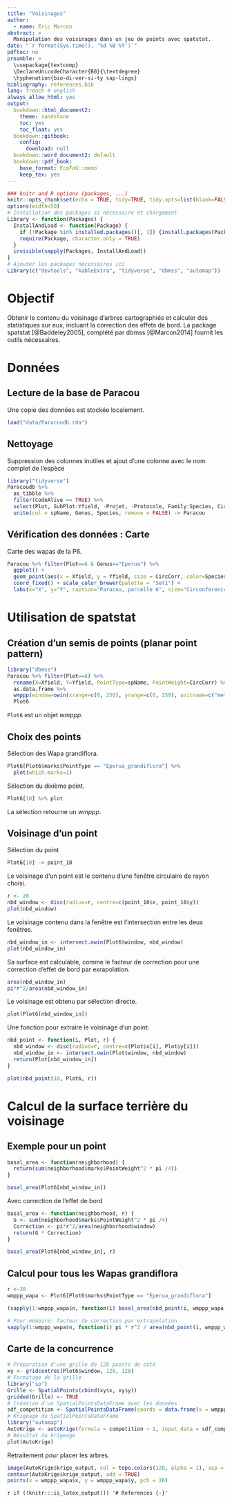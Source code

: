 ```yaml
---
title: "Voisinages"
author:
  - name: Eric Marcon
abstract: >
  Manipulation des voisinages dans un jeu de points avec spatstat.
date: "`r format(Sys.time(), '%d %B %Y')`"
pdftoc: no
preamble: >
  \usepackage{textcomp}
  \DeclareUnicodeCharacter{B0}{\textdegree}
  \hyphenation{bio-di-ver-si-ty sap-lings}
bibliography: references.bib
lang: french # english
always_allow_html: yes
output:
  bookdown::html_document2:
    theme: sandstone
    toc: yes
    toc_float: yes
  bookdown::gitbook:
    config:
      download: null
  bookdown::word_document2: default
  bookdown::pdf_book:
    base_format: EcoFoG::memo
    keep_tex: yes
---
```


```r
### knitr and R options (packages, ...)
knitr::opts_chunk$set(echo = TRUE, tidy=TRUE, tidy.opts=list(blank=FALSE, width.cutoff=50), out.width='.8\\maxwidth', fig.align='center')
options(width=50)
# Installation des packages si nécessaire et chargement
Library <- function(Packages) {
  InstallAndLoad <- function(Package) {
    if (!Package %in% installed.packages()[, 1]) {install.packages(Package, repos="https://cran.rstudio.com/")}
    require(Package, character.only = TRUE)
  }
  invisible(sapply(Packages, InstallAndLoad))
}
# Ajouter les packages nécessaires ici
Library(c("devtools", "kableExtra", "tidyverse", "dbmss", "automap"))
```


# Objectif

Obtenir le contenu du voisinage d'arbres cartographiés et calculer des statistiques sur eux, incluant la correction des effets de bord.
La package spatstat [@Baddeley2005], complété par dbmss [@Marcon2014] fournit les outils nécessaires.

# Données

## Lecture de la base de Paracou

Une copie des données est stockée localement.
```r
load("data/Paracoudb.rda")
```

## Nettoyage

Suppression des colonnes inutiles et ajout d'une colonne avec le nom complet de l'espèce

```r
library("tidyverse")
Paracoudb %>%
  as_tibble %>% 
  filter(CodeAlive == TRUE) %>% 
  select(Plot, SubPlot:Yfield, -Projet, -Protocole, Family:Species, CircCorr) %>%
  unite(col = spName, Genus, Species, remove = FALSE) -> Paracou
```


## Vérification des données : Carte

Carte des wapas de la P6.

```r
Paracou %>% filter(Plot==6 & Genus=="Eperua") %>%
  ggplot() + 
  geom_point(aes(x = Xfield, y = Yfield, size = CircCorr, color=Species)) + 
  coord_fixed() + scale_color_brewer(palette = "Set1") +
  labs(x="X", y="Y", caption="Paracou, parcelle 6", size="Circonférence", color="Espèce")
```


# Utilisation de spatstat

## Création d'un semis de points (planar point pattern)

```r
library("dbmss")
Paracou %>% filter(Plot==6) %>% 
  rename(X=Xfield, Y=Yfield, PointType=spName, PointWeight=CircCorr) %>%
  as.data.frame %>% 
  wmppp(window=owin(xrange=c(0, 250), yrange=c(0, 250), unitname=c("meter", "meters"))) ->
  Plot6
```

`Plot6` est un objet _wmppp_.


## Choix des points

Sélection des Wapa grandiflora.

```r
Plot6[Plot6$marks$PointType == "Eperua_grandiflora"] %>% 
  plot(which.marks=1)
```

Sélection du dixième point.
```r
Plot6[10] %>% plot
```
La sélection retourne un _wmppp_.


## Voisinage d'un point

Sélection du point
```r
Plot6[10] -> point_10
```

Le voisinage d'un point est le contenu d'une fenêtre circulaire de rayon choisi.

```r
r <- 20
nbd_window <- disc(radius=r, centre=c(point_10$x, point_10$y))
plot(nbd_window)
```

Le voisinage contenu dans la fenêtre est l'intersection entre les deux fenêtres.

```r
nbd_window_in <- intersect.owin(Plot6$window, nbd_window)
plot(nbd_window_in)
```
Sa surface est calculable, comme le facteur de correction pour une correction d'effet de bord par exrapolation.

```r
area(nbd_window_in)
pi*r^2/area(nbd_window_in)
```

Le voisinage est obtenu par sélection directe.
```r
plot(Plot6[nbd_window_in])
```

Une fonction pour extraire le voisinage d'un point:
```r
nbd_point <- function(i, Plot, r) {
  nbd_window <- disc(radius=r, centre=c(Plot$x[i], Plot$y[i]))
  nbd_window_in <- intersect.owin(Plot$window, nbd_window)
  return(Plot[nbd_window_in])
}

plot(nbd_point(10, Plot6, r))
```


# Calcul de la surface terrière du voisinage

## Exemple pour un point

```r
basal_area <- function(neighborhood) {
  return(sum(neighborhood$marks$PointWeight^2 * pi /4))
}

basal_area(Plot6[nbd_window_in])
```

Avec correction de l'effet de bord

```r
basal_area <- function(neighborhood, r) {
  G <- sum(neighborhood$marks$PointWeight^2 * pi /4)
  Correction <- pi*r^2/area(neighborhood$window)
  return(G * Correction)
}

basal_area(Plot6[nbd_window_in], r)
```


## Calcul pour tous les Wapas grandiflora

```r
r <-20
wmppp_wapa <- Plot6[Plot6$marks$PointType == "Eperua_grandiflora"]

(sapply(1:wmppp_wapa$n, function(i) basal_area(nbd_point(i, wmppp_wapa, r), r)) -> competition)

# Pour mémoire: facteur de correction par extrapolation
sapply(1:wmppp_wapa$n, function(i) pi * r^2 / area(nbd_point(i, wmppp_wapa, r)))
```

## Carte de la concurrence

```r
# Préparation d'une grille de 128 points de côté
xy <- gridcentres(Plot6$window, 128, 128)
# Formatage de la grille
library("sp")
Grille <- SpatialPoints(cbind(xy$x, xy$y))
gridded(Grille) <- TRUE
# Création d'un SpatialPointsDataFrame avec les données
sdf_competition <- SpatialPointsDataFrame(coords = data.frame(x = wmppp_wapa$x, y = wmppp_wapa$y), data = data.frame(competition))
# Krigeage du SpatialPointsDataFrame
library("automap")
AutoKrige <- autoKrige(formula = competition ~ 1, input_data = sdf_competition, new_data = Grille)
# Résultat du krigeage
plot(AutoKrige)
```

Retraitement pour placer les arbres.
```r
image(AutoKrige$krige_output, col = topo.colors(128, alpha = 1), asp = 1)
contour(AutoKrige$krige_output, add = TRUE)
points(x = wmppp_wapa$x, y = wmppp_wapa$y, pch = 20)
```


`r if (!knitr:::is_latex_output()) '# References {-}'`
